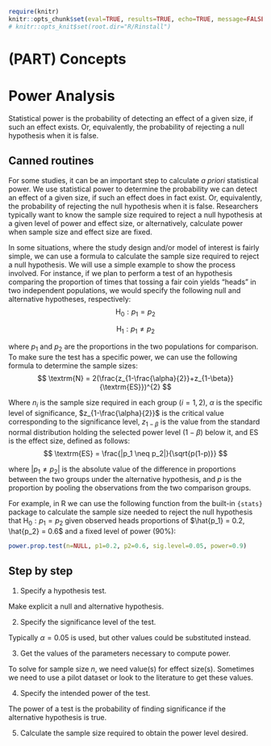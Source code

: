 
```r
require(knitr)
knitr::opts_chunk$set(eval=TRUE, results=TRUE, echo=TRUE, message=FALSE, warning=FALSE, error=FALSE, fig.height=5, fig.width=8, fig.path="figures/")
# knitr::opts_knit$set(root.dir="R/Rinstall")
```

# (PART) Concepts {-}

# Power Analysis

<div class="alert alert-success">
Statistical power is the probability of detecting an effect of a given size, if such an effect exists. Or, equivalently, the probability of rejecting a null hypothesis when it is false.
</div>

## Canned routines

For some studies, it can be an important step to calculate *a priori* statistical power. We use statistical power to determine the probability we can detect an effect of a given size, if such an effect does in fact exist. Or, equivalently, the probability of rejecting the null hypothesis when it is false. Researchers typically want to know the sample size required to reject a null hypothesis at a given level of power and effect size, or alternatively, calculate power when sample size and effect size are fixed.

In some situations, where the study design and/or model of interest is fairly simple, we can use a formula to calculate the sample size required to reject a null hypothesis. We will use a simple example to show the process involved. For instance, if we plan to perform a test of an hypothesis comparing the proportion of times that tossing a fair coin yields "heads" in two independent populations, we would specify the following null and alternative hypotheses, respectively: 
$$
\textrm{H}_0 :p_1 = p_2
$$ 

$$
\textrm{H}_1 :p_1 \neq p_2
$$

where $p_1$ and $p_2$ are the proportions in the two populations for comparison. To make sure the test has a specific power, we can use the following formula to determine the sample sizes: 
$$
\textrm{N} = 2(\frac{z_{1-\frac{\alpha}{2}}+z_{1-\beta}}{\textrm{ES}})^{2}
$$

Where $n_i$ is the sample size required in each group ($i=1,2$), $\alpha$ is the specific level of significance, $z_{1-\frac{\alpha}{2}}$ is the critical value corresponding to the significance level, $z_{1-\beta}$ is the value from the standard normal distribution holding the selected power level ($1-\beta$) below it, and $\textrm{ES}$ is the effect size, defined as follows: 
$$
\textrm{ES} = \frac{|p_1 \neq p_2|}{\sqrt{p(1-p)}}
$$ 

where $|p_1 \neq p_2|$ is the absolute value of the difference in proportions between the two groups under the alternative hypothesis, and $p$ is the proportion by pooling the observations from the two comparison groups.

For example, in R we can use the following function from the built-in `{stats}` package to calculate the sample size needed to reject the null hypothesis that $\textrm{H}_0 :p_1 = p_2$ given observed heads proportions of $\hat{p_1} = 0.2, \hat{p_2} = 0.6$ and a fixed level of power (90%):

```r
power.prop.test(n=NULL, p1=0.2, p2=0.6, sig.level=0.05, power=0.9)
```


## Step by step

1. Specify a hypothesis test.

Make explicit a null and alternative hypothesis.

2. Specify the significance level of the test.

Typically $\alpha=0.05$ is used, but other values could be substituted instead.

3. Get the values of the parameters necessary to compute power.

To solve for sample size $n$, we need value(s) for effect size(s). Sometimes we need to use a pilot dataset or look to the literature to get these values.

4. Specify the intended power of the test.

The power of a test is the probability of finding significance if the alternative hypothesis is true.

5. Calculate the sample size required to obtain the power level desired.
